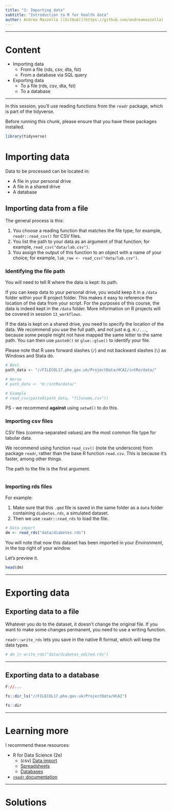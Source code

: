 ---
title: "3: Importing data"
subtitle: "Introduction to R for health data"
author: Andrea Mazzella [(GitHub)](https://github.com/andreamazzella)
---

------------------------------------------------------------------------

# Content

-   Importing data
    -   From a file (rds, csv, dta, fst)
    -   From a database via SQL query
-   Exporting data
    -   To a file (rds, csv, dta, fst)
    -   To a database

------------------------------------------------------------------------

In this session, you'll use reading functions from the `readr` package, which is part of the tidyverse.

Before running this chunk, please ensure that you have these packages installed.

```{r}
library(tidyverse)
```

# Importing data

Data to be processed can be located in:

-   A file in your personal drive
-   A file in a shared drive
-   A database

## Importing data from a file

The general process is this:

1.  You choose a reading function that matches the file type; for example, `readr::read_csv()` for CSV files.
2.  You list the path to your data as an argument of that function; for example, `read_csv("data/lab.csv")`.
3.  You assign the output of this function to an object with a name of your choice; for example, `lab_raw <- read_csv("data/lab.csv")`.

### Identifying the file path

You will need to tell R where the data is kept: its path.

If you can keep data to your personal drive, you would keep it in a `/data` folder within your R project folder. This makes it easy to reference the location of the data from your script. For the purposes of this course, the data is indeed kept in the `/data` folder. More information on R projects will be covered in session `13_workflows`.

If the data is kept on a shared drive, you need to specify the location of the data. We recommend you use the full path, and not just e.g. `H:/...`, because some people might not have mapped the same letter to the same path. You can then use `paste0()` or `glue::glue()` to identify your file.

Please note that R uses forward slashes (`/`) and not backward slashes (`\`) as Windows and Stata do.

```{r}
# Best
path_data <- "//FILECOL17.phe.gov.uk/ProjectData/HCAI/intRo/data/"

# Worse
# path_data <- "H:/intRo/data/"

# Example
# read_csv(paste0(path_data, "filename.csv"))
```

PS - we recommend **against** using `setwd()` to do this.

### Importing csv files

CSV files (comma-separated values) are the most common file type for tabular data.

We recommend using function `read_csv()` (note the underscore) from package `readr`, rather than the base R function `read.csv`. This is because it's faster, among other things.

The path to the file is the first argument.

```{r}

```

### Importing rds files

For example:

1.  Make sure that this `.qmd` file is saved in the same folder as a `data` folder containing `diabetes.rds`, a simulated dataset.
2.  Then we use `readr::read_rds` to load the file.

```{r}
# Data import
dm <- read_rds("data/diabetes.rds")
```

You will note that now this dataset has been imported in your *Environment*, in the top right of your window.

Let's preview it.

```{r}
head(dm)
```

------------------------------------------------------------------------

# Exporting data

## Exporting data to a file

Whatever you do to the dataset, it doesn't change the original file. If you want to make some changes permanent, you need to use a writing function.

`readr::write_rds` lets you save in the native R format, which will keep the data types.

```{r}
# dm |> write_rds("data/diabetes_edited.rds")
```

------------------------------------------------------------------------

## Exporting data to a database

```{r}
F://...

fs::dir_ls("//FILECOL17.phe.gov.uk/ProjectData/HCAI")

fs::dir
```

------------------------------------------------------------------------

# Learning more

I recommend these resources:

-   R for Data Science (2e)
    -   (csv) [Data import](https://r4ds.hadley.nz/data-import.html)
    -   [Spreadsheets](https://r4ds.hadley.nz/spreadsheets)
    -   [Databases](https://r4ds.hadley.nz/databases)
-   [`readr` documentation](https://readr.tidyverse.org/reference/index.html)

------------------------------------------------------------------------

# Solutions
